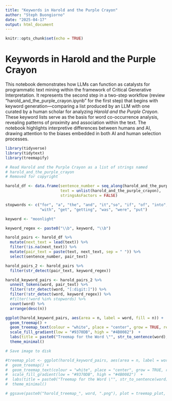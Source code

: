 ---
title: "Keywords in Harold and the Purple Crayon"
author: "Steph Buongiorno"
date: "2025-04-17"
output: html_document
---

```{r setup, include=FALSE}
knitr::opts_chunk$set(echo = TRUE)
```

# Keywords in Harold and the Purple Crayon

This notebook demonstrates how LLMs can function as catalysts for programmatic text mining within the framework of Critical Generative Interpretation. It represents the second step in a two-step workflow (review "harold_and_the_purple_crayon.ipynb" for the first step) that begins with keyword generation—comparing a list produced by an LLM with one curated by a human scholar for analyzing _Harold and the Purple Crayon_. These keyword lists serve as the basis for word co-occurrence analysis, revealing patterns of proximity and association within the text. The notebook highlights interpretive differences between humans and AI, drawing attention to the biases embedded in both AI and human selection processes. 

```{r}
library(tidyverse)
library(tidytext)
library(treemapify)
```

```{r}
# Read Harold and the Purple Crayon as a list of strings named
# harold_and_the_purple_crayon
# Removed for copyright
```

```{r}
harold_df <- data.frame(sentence_number = seq_along(harold_and_the_purple_crayon),
                        text = unlist(harold_and_the_purple_crayon),
                        stringsAsFactors = FALSE)
```

```{r}
stopwords <- c("for", "a", "the", "and", "it","so", "if", "of", "into", "an", "in", 
               "with", "get", "getting", "was", "were", "put")

keyword <- "moonlight"

keyword_regex <- paste0("\\b", keyword, "\\b")

harold_pairs <- harold_df %>%
  mutate(next_text = lead(text)) %>%
  filter(!is.na(next_text)) %>%
  mutate(pair_text = paste(text, next_text, sep = " ")) %>%
  select(sentence_number, pair_text)

harold_pairs_2 <- harold_pairs %>%
  filter(str_detect(pair_text, keyword_regex))

harold_keyword_pairs <- harold_pairs_2 %>%
  unnest_tokens(word, pair_text) %>%
  filter(!str_detect(word, "[:digit:]")) %>%
  filter(!str_detect(word, keyword_regex)) %>%
  #filter(!word %in% stopwords) %>%
  count(word) %>%
  arrange(desc(n))

ggplot(harold_keyword_pairs, aes(area = n, label = word, fill = n)) +
  geom_treemap() +
  geom_treemap_text(colour = "white", place = "center", grow = TRUE, reflow = TRUE) +
  scale_fill_gradient(low = "#9370DB", high = "#4B0082")  +
  labs(title = paste0("Treemap for the Word \"", str_to_sentence(word), "\"")) +
  theme_minimal()
```

```{r}
# Save image to disk

#treemap_plot <- ggplot(harold_keyword_pairs, aes(area = n, label = word, fill = n)) +
#  geom_treemap() +
#  geom_treemap_text(colour = "white", place = "center", grow = TRUE, reflow = TRUE) +
#  scale_fill_gradient(low = "#9370DB", high = "#4B0082")  +
#  labs(title = paste0("Treemap for the Word \"", str_to_sentence(word), "\"")) +
#  theme_minimal()

# ggsave(paste0("harold_treemap_", word, ".png"), plot = treemap_plot, width = 6, height = 4, dpi = 300)
```
